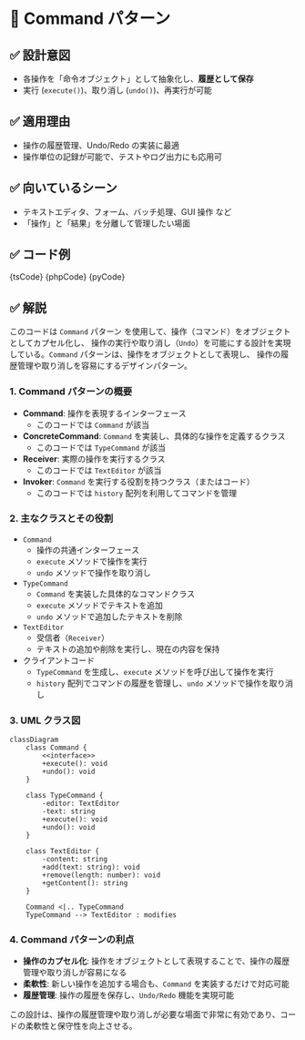 

# 🧩 Command パターン

## ✅ 設計意図

- 各操作を「命令オブジェクト」として抽象化し、**履歴として保存**
- 実行 (`execute()`)、取り消し (`undo()`)、再実行が可能

## ✅ 適用理由

- 操作の履歴管理、Undo/Redo の実装に最適
- 操作単位の記録が可能で、テストやログ出力にも応用可

## ✅ 向いているシーン

- テキストエディタ、フォーム、バッチ処理、GUI 操作 など
- 「操作」と「結果」を分離して管理したい場面

## ✅ コード例

<Tabs groupId="language">
  <TabItem value="ts" label="TypeScript">
    <CodeBlock language="ts">{tsCode}</CodeBlock>
  </TabItem>
  <TabItem value="php" label="PHP">
    <CodeBlock language="php">{phpCode}</CodeBlock>
  </TabItem>
  <TabItem value="python" label="Python">
    <CodeBlock language="python">{pyCode}</CodeBlock>
  </TabItem>
</Tabs>

## ✅ 解説

このコードは `Command` パターン を使用して、操作（コマンド）をオブジェクトとしてカプセル化し、
操作の実行や取り消し（`Undo`）を可能にする設計を実現している。`Command` パターンは、操作をオブジェクトとして表現し、
操作の履歴管理や取り消しを容易にするデザインパターン。

### 1. Command パターンの概要

- **Command**: 操作を表現するインターフェース
  - このコードでは `Command` が該当
- **ConcreteCommand**: `Command` を実装し、具体的な操作を定義するクラス
  - このコードでは `TypeCommand` が該当
- **Receiver**: 実際の操作を実行するクラス
  - このコードでは `TextEditor` が該当
- **Invoker**: `Command` を実行する役割を持つクラス（またはコード）
  - このコードでは `history` 配列を利用してコマンドを管理

### 2. 主なクラスとその役割

- `Command`
  - 操作の共通インターフェース
  - `execute` メソッドで操作を実行
  - `undo` メソッドで操作を取り消し
- `TypeCommand`
  - `Command` を実装した具体的なコマンドクラス
  - `execute` メソッドでテキストを追加
  - `undo` メソッドで追加したテキストを削除
- `TextEditor`
  - 受信者（`Receiver`）
  - テキストの追加や削除を実行し、現在の内容を保持
- クライアントコード
  - `TypeCommand` を生成し、`execute` メソッドを呼び出して操作を実行
  - `history` 配列でコマンドの履歴を管理し、`undo` メソッドで操作を取り消し

### 3. UML クラス図

```mermaid
classDiagram
    class Command {
        <<interface>>
        +execute(): void
        +undo(): void
    }

    class TypeCommand {
        -editor: TextEditor
        -text: string
        +execute(): void
        +undo(): void
    }

    class TextEditor {
        -content: string
        +add(text: string): void
        +remove(length: number): void
        +getContent(): string
    }

    Command <|.. TypeCommand
    TypeCommand --> TextEditor : modifies
```

### 4. Command パターンの利点

- **操作のカプセル化**: 操作をオブジェクトとして表現することで、操作の履歴管理や取り消しが容易になる
- **柔軟性**: 新しい操作を追加する場合も、`Command` を実装するだけで対応可能
- **履歴管理**: 操作の履歴を保存し、`Undo/Redo` 機能を実現可能

この設計は、操作の履歴管理や取り消しが必要な場面で非常に有効であり、コードの柔軟性と保守性を向上させる。
